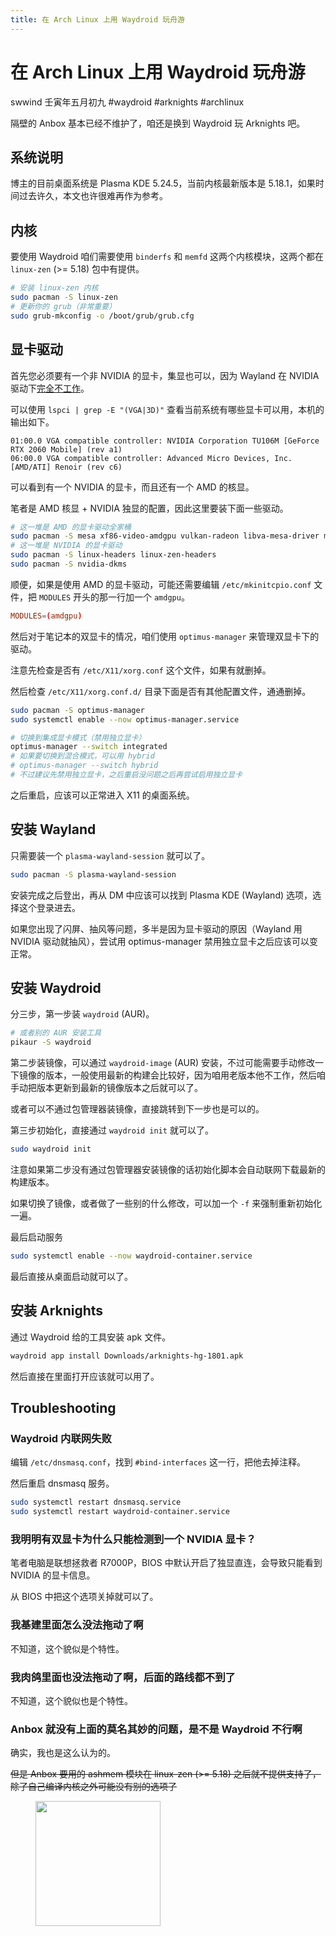 ```yaml
---
title: 在 Arch Linux 上用 Waydroid 玩舟游
---
```


# 在 Arch Linux 上用 Waydroid 玩舟游

<div class="info">
  <span>swwind</span>
  <time>壬寅年五月初九</time>
  <span>#waydroid</span>
  <span>#arknights</span>
  <span>#archlinux</span>
</div>

隔壁的 Anbox 基本已经不维护了，咱还是换到 Waydroid 玩 Arknights 吧。

## 系统说明

博主的目前桌面系统是 Plasma KDE 5.24.5，当前内核最新版本是 5.18.1，如果时间过去许久，本文也许很难再作为参考。

## 内核

要使用 Waydroid 咱们需要使用 `binderfs` 和 `memfd` 这两个内核模块，这两个都在 `linux-zen` (>= 5.18) 包中有提供。

```bash
# 安装 linux-zen 内核
sudo pacman -S linux-zen
# 更新你的 grub（非常重要）
sudo grub-mkconfig -o /boot/grub/grub.cfg
```

## 显卡驱动

首先您必须要有一个非 NVIDIA 的显卡，集显也可以，因为 Wayland 在 NVIDIA 驱动下[完全不工作](https://www.youtube.com/watch?v=_36yNWw_07g)。

可以使用 `lspci | grep -E "(VGA|3D)"` 查看当前系统有哪些显卡可以用，本机的输出如下。

```plain
01:00.0 VGA compatible controller: NVIDIA Corporation TU106M [GeForce RTX 2060 Mobile] (rev a1)
06:00.0 VGA compatible controller: Advanced Micro Devices, Inc. [AMD/ATI] Renoir (rev c6)
```

可以看到有一个 NVIDIA 的显卡，而且还有一个 AMD 的核显。

笔者是 AMD 核显 + NVIDIA 独显的配置，因此这里要装下面一些驱动。

```bash
# 这一堆是 AMD 的显卡驱动全家桶
sudo pacman -S mesa xf86-video-amdgpu vulkan-radeon libva-mesa-driver mesa-vdpau
# 这一堆是 NVIDIA 的显卡驱动
sudo pacman -S linux-headers linux-zen-headers
sudo pacman -S nvidia-dkms
```

顺便，如果是使用 AMD 的显卡驱动，可能还需要编辑 `/etc/mkinitcpio.conf` 文件，把 `MODULES` 开头的那一行加一个 `amdgpu`。

```conf
MODULES=(amdgpu)
```

然后对于笔记本的双显卡的情况，咱们使用 `optimus-manager` 来管理双显卡下的驱动。

注意先检查是否有 `/etc/X11/xorg.conf` 这个文件，如果有就删掉。

然后检查 `/etc/X11/xorg.conf.d/` 目录下面是否有其他配置文件，通通删掉。

```bash
sudo pacman -S optimus-manager
sudo systemctl enable --now optimus-manager.service

# 切换到集成显卡模式（禁用独立显卡）
optimus-manager --switch integrated
# 如果要切换到混合模式，可以用 hybrid
# optimus-manager --switch hybrid
# 不过建议先禁用独立显卡，之后重启没问题之后再尝试启用独立显卡
```

之后重启，应该可以正常进入 X11 的桌面系统。

## 安装 Wayland

只需要装一个 `plasma-wayland-session` 就可以了。

```bash
sudo pacman -S plasma-wayland-session
```

安装完成之后登出，再从 DM 中应该可以找到 Plasma KDE (Wayland) 选项，选择这个登录进去。

如果您出现了闪屏、抽风等问题，多半是因为显卡驱动的原因（Wayland 用 NVIDIA 驱动就抽风），尝试用 optimus-manager 禁用独立显卡之后应该可以变正常。

## 安装 Waydroid

分三步，第一步装 `waydroid` (AUR)。

```bash
# 或者别的 AUR 安装工具
pikaur -S waydroid
```

第二步装镜像，可以通过 `waydroid-image` (AUR) 安装，不过可能需要手动修改一下镜像的版本，一般使用最新的构建会比较好，因为咱用老版本他不工作，然后咱手动把版本更新到最新的镜像版本之后就可以了。

或者可以不通过包管理器装镜像，直接跳转到下一步也是可以的。

第三步初始化，直接通过 `waydroid init` 就可以了。

```bash
sudo waydroid init
```

注意如果第二步没有通过包管理器安装镜像的话初始化脚本会自动联网下载最新的构建版本。

如果切换了镜像，或者做了一些别的什么修改，可以加一个 `-f` 来强制重新初始化一遍。

最后启动服务

```bash
sudo systemctl enable --now waydroid-container.service
```

最后直接从桌面启动就可以了。

## 安装 Arknights

通过 Waydroid 给的工具安装 apk 文件。

```bash
waydroid app install Downloads/arknights-hg-1801.apk
```

然后直接在里面打开应该就可以用了。

## Troubleshooting

### Waydroid 内联网失败

编辑 `/etc/dnsmasq.conf`，找到 `#bind-interfaces` 这一行，把他去掉注释。

然后重启 dnsmasq 服务。

```bash
sudo systemctl restart dnsmasq.service
sudo systemctl restart waydroid-container.service
```

### 我明明有双显卡为什么只能检测到一个 NVIDIA 显卡？

笔者电脑是联想拯救者 R7000P，BIOS 中默认开启了独显直连，会导致只能看到 NVIDIA 的显卡信息。

从 BIOS 中把这个选项关掉就可以了。

### 我基建里面怎么没法拖动了啊

不知道，这个貌似是个特性。

### 我肉鸽里面也没法拖动了啊，后面的路线都不到了

不知道，这个貌似也是个特性。

### Anbox 就没有上面的莫名其妙的问题，是不是 Waydroid 不行啊

确实，我也是这么认为的。

~~但是 Anbox 要用的 ashmem 模块在 linux-zen (>= 5.18) 之后就不提供支持了，除了自己编译内核之外可能没有别的选项了~~

<figure>
  <img width="200" src="/assets/sticker.webp" />
</figure>
